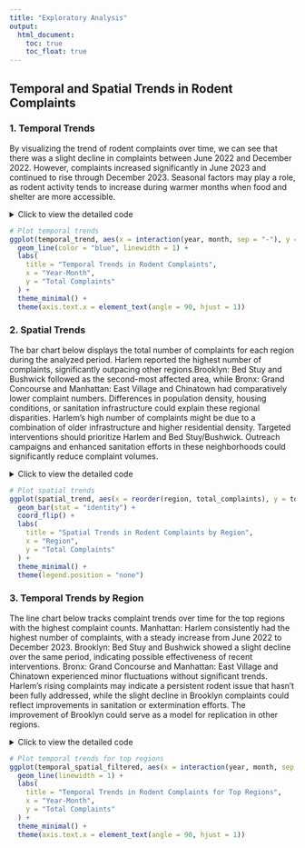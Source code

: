 ```yaml
---
title: "Exploratory Analysis"
output: 
  html_document:
    toc: true
    toc_float: true
---
```


## Temporal and Spatial Trends in Rodent Complaints

### 1. Temporal Trends

By visualizing the trend of rodent complaints over time, we can see that there was a slight decline in complaints between June 2022 and December 2022. However, complaints increased significantly in June 2023 and continued to rise through December 2023. Seasonal factors may play a role, as rodent activity tends to increase during warmer months when food and shelter are more accessible.

<details>
<summary>Click to view the detailed code</summary>

```r
library(dplyr)
library(ggplot2)
library(lubridate)

# Load cleaned data
complaints_clean <- read.csv("cleaned_311_complaints.csv")

# Convert `date` to Date type
complaints_clean <- complaints_clean %>%
  mutate(date = as.Date(date))

# Extract temporal features (Year and Month)
complaints_clean <- complaints_clean %>%
  mutate(
    year = year(date),
    month = month(date, label = TRUE)
  )

# Temporal Trends Analysis
temporal_trend <- complaints_clean %>%
  group_by(year, month) %>%
  summarise(total_complaints = sum(count, na.rm = TRUE)) %>%
  arrange(year, month)
```
</details>


```r
# Plot temporal trends
ggplot(temporal_trend, aes(x = interaction(year, month, sep = "-"), y = total_complaints, group = year)) +
  geom_line(color = "blue", linewidth = 1) +
  labs(
    title = "Temporal Trends in Rodent Complaints",
    x = "Year-Month",
    y = "Total Complaints"
  ) +
  theme_minimal() +
  theme(axis.text.x = element_text(angle = 90, hjust = 1))

```

### 2. Spatial Trends

  The bar chart below displays the total number of complaints for each region during the analyzed period.
Harlem reported the highest number of complaints, significantly outpacing other regions.Brooklyn: Bed Stuy and Bushwick followed as the second-most affected area, while Bronx: Grand Concourse and Manhattan: East Village and Chinatown had comparatively lower complaint numbers. 
  Differences in population density, housing conditions, or sanitation infrastructure could explain these regional disparities. Harlem's high number of complaints might be due to a combination of older infrastructure and higher residential density.
  Targeted interventions should prioritize Harlem and Bed Stuy/Bushwick. Outreach campaigns and enhanced sanitation efforts in these neighborhoods could significantly reduce complaint volumes.


<details>
<summary>Click to view the detailed code</summary>

```r
# Spatial Trends Analysis
spatial_trend <- complaints_clean %>%
  group_by(region) %>%
  summarise(total_complaints = sum(count, na.rm = TRUE)) %>%
  arrange(desc(total_complaints))
```
</details>

```r
# Plot spatial trends
ggplot(spatial_trend, aes(x = reorder(region, total_complaints), y = total_complaints, fill = region)) +
  geom_bar(stat = "identity") +
  coord_flip() +
  labs(
    title = "Spatial Trends in Rodent Complaints by Region",
    x = "Region",
    y = "Total Complaints"
  ) +
  theme_minimal() +
  theme(legend.position = "none")
```

### 3. Temporal Trends by Region
  The line chart below tracks complaint trends over time for the top regions with the highest complaint counts.
  Manhattan: Harlem consistently had the highest number of complaints, with a steady increase from June 2022 to December 2023.
  Brooklyn: Bed Stuy and Bushwick showed a slight decline over the same period, indicating possible effectiveness of recent interventions.
  Bronx: Grand Concourse and Manhattan: East Village and Chinatown experienced minor fluctuations without significant trends.
  Harlem's rising complaints may indicate a persistent rodent issue that hasn't been fully addressed, while the slight decline in Brooklyn complaints could reflect improvements in sanitation or extermination efforts. The improvement of Brooklyn could serve as a model for replication in other regions.
  
<details>
<summary>Click to view the detailed code</summary>
```r
# Temporal Trends by Region
temporal_spatial_trend <- complaints_clean %>%
  group_by(region, year, month) %>%
  summarise(total_complaints = sum(count, na.rm = TRUE), .groups = "drop") %>%
  arrange(region, year, month)

# Filter for top regions
top_regions <- spatial_trend %>%
  top_n(5, total_complaints) %>%
  pull(region)

temporal_spatial_filtered <- temporal_spatial_trend %>%
  filter(region %in% top_regions)
```
</details>

```r
# Plot temporal trends for top regions
ggplot(temporal_spatial_filtered, aes(x = interaction(year, month, sep = "-"), y = total_complaints, color = region, group = region)) +
  geom_line(linewidth = 1) +
  labs(
    title = "Temporal Trends in Rodent Complaints for Top Regions",
    x = "Year-Month",
    y = "Total Complaints"
  ) +
  theme_minimal() +
  theme(axis.text.x = element_text(angle = 90, hjust = 1))
```



